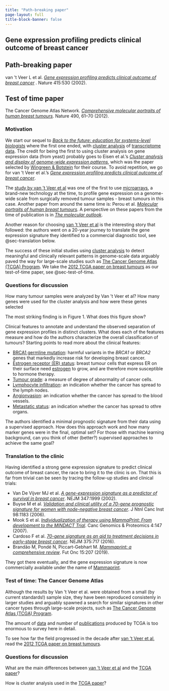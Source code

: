 ```yaml
---
title: "Path-breaking paper"
page-layout: full
title-block-banner: false
---
```


##  Gene expression profiling predicts clinical outcome of breast cancer

::: {.callout-tip}
## Path-breaking paper

van 't Veer L et al. [*Gene expression profiling predicts clinical outcome of breast cancer*](https://doi.org/10.1038/415530a) . Nature 415:530 (2002).
:::

::: {.callout-note}
## Test of time paper

The Cancer Genome Atlas Network. [*Comprehensive molecular portraits of human breast tumours*](https://doi.org/10.1038/nature11412). Nature 490, 61–70 (2012). 
:::


### Motivation

We start our sequel to [*Back to the future: education for systems-level biologists*](https://pubmed.ncbi.nlm.nih.gov/16990789/) where the first one ended, with [cluster analysis](https://en.wikipedia.org/wiki/Cluster_analysis) of [transcriptome data](https://en.wikipedia.org/wiki/Transcriptome). The credit for being the first to using cluster analysis on gene expression data (from yeast) probably goes to Eisen et al.'s [*Cluster analysis and display of genome-wide expression patterns*](https://doi.org/10.1073/pnas.95.25.14863), which was the paper selected by [Wingreen & Botstein](https://pubmed.ncbi.nlm.nih.gov/16990789/) for their course. To avoid repetition, we go for van 't Veer et al.'s  [*Gene expression profiling predicts clinical outcome of breast cancer*](https://doi.org/10.1038/415530a).

The [study by van 't Veer et al](https://doi.org/10.1038/415530a) was one of the first to use [microarrays](https://en.wikipedia.org/wiki/DNA_microarray), a brand-new technology at the time, to profile gene expression on a genome-wide scale from surgically removed tumour samples - breast tumours in this case. Another paper from around the same time is: Perou et al. [*Molecular portraits of human breast tumours*](https://www.nature.com/articles/35021093). A perspective on these papers from the time of publication is in [*The molecular outlook*](https://www.nature.com/articles/415484a).

Another reason for choosing [van 't Veer et al](https://doi.org/10.1038/415530a) is the interesting story that followed: the authors went on a 20-year journey to translate the gene expression signature they identified to a commercial diagnostic tool, see @sec-translation below.

The success of these initial studies using [cluster analysis](https://en.wikipedia.org/wiki/Cluster_analysis) to detect meaningful and clinically relevant patterns in genome-scale data arguably paved the way for large-scale studies such as [The Cancer Genome Atlas (TCGA) Program](https://www.cancer.gov/about-nci/organization/ccg/research/structural-genomics/tcga). We take the [2012 TCGA paper on breast tumours](https://doi.org/10.1038/nature11412) as our test-of-time paper, see @sec-test-of-time.



### Questions for discussion

How many tumour samples were analyzed by Van 't Veer et al? How many genes were used for the cluster analysis and how were these genes selected

The most striking finding is in Figure 1. What does this figure show?

Clinical features to annotate and understand the observed separation of gene expression profiles in distinct clusters. What does each of the features measure and how do the authors characterize the overall classification of tumours? Starting points to read more about the clinical features:

- [BRCA1 germline mutation](https://www.cancer.gov/about-cancer/causes-prevention/genetics/brca-fact-sheet): harmful variants in the *BRCA1* or *BRCA2* genes that markedly increase risk for developing breast cancer.
- [Estrogen receptor (ER) status](https://www.cancer.org/cancer/breast-cancer/understanding-a-breast-cancer-diagnosis/breast-cancer-hormone-receptor-status.html): breast tumour cells that express ER on their surface need [estrogen](https://en.wikipedia.org/wiki/Estrogen) to grow, and are therefore more susceptible to hormone therapy.
- [Tumour grade](https://www.cancer.gov/about-cancer/diagnosis-staging/diagnosis/tumor-grade): a measure of degree of abnormality of cancer cells.
- [Lymphocyte infiltration](https://www.cancer.gov/publications/dictionaries/cancer-terms/def/node-negative): an indication whether the cancer has spread to the lymph nodes.
- [Angionvasion](https://librepathology.org/wiki/Angioinvasion): an indication whether the cancer has spread to the blood vessels.
- [Metastatic status](https://www.cancer.gov/publications/dictionaries/cancer-terms/def/metastasis): an indication whether the cancer has spread to othre organs. 


The authors identified a minimal prognostic signature from their data using a supervised approach. How does this approach work and how many marker genes were in the final, optimal set? For those with machine learning background, can you think of other (better?) supervised approaches to achieve the same goal?

### Translation to the clinic {#sec-translation}

Having identified a strong gene expression signature to predict clinical outcome of breast cancer, the race to bring it to the clinic is on. That this is far from trivial can be seen by tracing the follow-up studies and clinical trials:

- Van De Vijver MJ et al. [*A gene-expression signature as a predictor of survival in breast cancer*](https://doi.org/10.1056/NEJMoa021967). NEJM 347:1999 (2002).
- Buyse M et al. [*Validation and clinical utility of a 70-gene prognostic signature for women with node-negative breast cancer*](https://doi.org/10.1093/jnci/djj329). J Ntnl Canc Inst 98:1183 (2006).
- Mook S et al. [*Individualization of therapy using MammaPrint: From development to the MINDACT Trial*](https://cgp.iiarjournals.org/content/4/3/147). Canc Genomics & Proteomics 4:147 (2007).
- Cardoso F et al. [*70-gene signature as an aid to treatment decisions in early-stage breast cancer*](https://doi.org/10.1056/NEJMoa1602253). NEJM 375:717 (2016).
- Brandão M, Pondé N, Piccart-Gebhart M. [*Mammaprint: a comprehensive review*](https://doi.org/10.2217/fon-2018-0221). Fut Onc 15:207 (2019).

They got there eventually, and the gene expression signature is now commercially available under the name of [Mammaprint](https://agendia.com/mammaprint/).



### Test of time: The Cancer Genome Atlas {#sec-test-of-time}

Although the results by Van 't Veer et al. were obtained from a small (by current standards!) sample size, they have been reproduced consistenly in larger studies and arguably spawned a search for similar signatures in other cancer types through large-scale projects, such as [The Cancer Genome Atlas (TCGA) Program](https://www.cancer.gov/about-nci/organization/ccg/research/structural-genomics/tcga).

The amount of [data](https://gdc.cancer.gov/) and number of [publications](https://www.cancer.gov/about-nci/organization/ccg/research/structural-genomics/tcga/publications) produced by TCGA is too enormous to survey here in detail.

To see how far the field progressed in the decade after [van 't Veer et al](https://doi.org/10.1038/415530a), read the [2012 TCGA paper on breast tumours](https://doi.org/10.1038/nature11412).

### Questions for discussion

What are the main differences between [van 't Veer et al](https://doi.org/10.1038/415530a) and the [TCGA paper](https://doi.org/10.1038/nature11412)?

How is cluster analysis used in the [TCGA paper](https://doi.org/10.1038/nature11412)?
